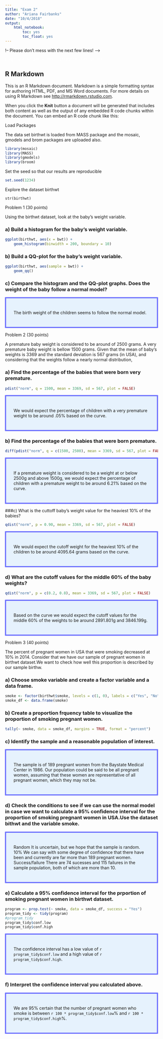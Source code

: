```yaml
---
title: "Exam 2"
author: "Ariana Fairbanks"
date: "10/4/2018"
output:
    html_notebook:
        toc: yes
        toc_float: yes
---
```

!-- Please don't mess with the next few lines! -->
<style>h5{font-size:2em;color:#0000FF}h6{font-size:1.5em;color:#0000FF}div.answer{margin-left:5%;border:1px solid #1E90FF;border-left-width:10px;padding:25px} div.summary{background-color:rgba(30,144,255,0.1);border:3px double #0000FF;padding:25px}</style><p style="color:#ffffff">`r options(scipen = 999);intToUtf8(c(49,46,48))`</p>
<!-- Please don't mess with the previous few lines! -->


## R Markdown

This is an R Markdown document. Markdown is a simple formatting syntax for authoring HTML, PDF, and MS Word documents. For more details on using R Markdown see <http://rmarkdown.rstudio.com>.

When you click the **Knit** button a document will be generated that includes both content as well as the output of any embedded R code chunks within the document. You can embed an R code chunk like this:



Load Packages

The data set birthwt is loaded from MASS package and the mosaic, gmodels and brom packages are uploaded also.

```r
library(mosaic)
library(MASS)
library(gmodels)
library(broom)
```

Set the seed so that our results are reproducible

```r
set.seed(1234)

```

Explore the dataset birthwt

``` 
str(birthwt)
```

Problem 1 (30 points)

Using the birthwt dataset, look at the baby's weight variable.

### a) Build a histogram for the baby's weight variable.

```r
ggplot(birthwt, aes(x = bwt)) +
    geom_histogram(binwidth = 200, boundary = 10)

```


### b) Build a QQ-plot for the baby's weight variable.

```r
ggplot(birthwt, aes(sample = bwt)) +
    geom_qq()

```


### c) Compare the histogram and the QQ-plot graphs. Does the weight of the baby follow a normal model?


<div class = "summary">

The birth weight of the children seems to follow the normal model.

</div>


Problem 2 (30 points)

A premature baby weight is considered to be around of 2500 grams. A very premature baby weight is bellow 1500 grams. Given that the mean of baby's weights is 3369 and the standard deviation is 567 grams (in USA), and considering that the weights follow a nearly normal distribution,



### a) Find the percentage of the babies that were born very premature.

```r
pdist("norm", q = 1500, mean = 3369, sd = 567, plot = FALSE)

```


<div class = "summary">

We would expect the percentage of children with a very premature weight to be around .05% based on the curve.

</div>



### b) Find the percentage of the babies that were born premature.



```r
diff(pdist("norm", q = c(1500, 2500), mean = 3369, sd = 567, plot = FALSE))
```


<div class = "summary">

If a premature weight is considered to be a weight at or below 2500g and above 1500g, we would expect the percentage of children with a premature weight to be around 6.21% based on the curve.

</div>


###c) What is the cuttoff baby's weight value for the heaviest 10% of the babies?

```r
qdist("norm", p = 0.90, mean = 3369, sd = 567, plot = FALSE)
```



<div class = "summary">

We would expect the cutoff weight for the heaviest 10% of the children to be around 4095.64 grams based on the curve.

</div>



### d) What are the cutoff values for the middle 60% of the baby weights?

```r
qdist("norm", p = c(0.2, 0.8), mean = 3369, sd = 567, plot = FALSE)
```


<div class = "summary">

Based on the curve we would expect the cutoff values for the middle 60% of the weights to be around 2891.801g and 3846.199g.

</div>




Problem 3 (40 points)

The percent of pregnant women in USA that were smoking decreased at 10% in 2014. Consider that we have our sample of pregnant women in birthwt dataset.We want to check how well this proportion is described by our sample birthw.


### a) Choose smoke variable and create a factor variable and a data frame.

```r
smoke <- factor(birthwt$smoke, levels = c(1, 0), labels = c("Yes", "No"))
smoke_df <- data.frame(smoke)
```


### b) Create a proportion frquency table to visualize the proportion of smoking pregnant women.

```r
tally(~ smoke, data = smoke_df, margins = TRUE, format = "percent")
```


### c) Identify the sample and a reasonable population of interest.
 
<div class = "summary">

The sample is of 189 pregnant women from the Baystate Medical Center in 1986. Our population could be said to be all pregnant women, assuming that these women are representative of all pregnant women, which they may not be.

</div>

### d) Check the conditions to see if we can use the normal model in case we want to calculate a 95% confidence interval for the proportion of smoking pregnant women in USA.Use the dataset bithwt and the variable smoke.


<div class = "summary">


  Random
        It is uncertain, but we hope that the sample is random.
    10%
        We can say with some degree of confidence that there have been and currently are far more than 189 pregnant women.
    Success/failure
        There are 74 sucesses and 115 failures in the sample population, both of which are more than 10.



</div>

### e) Calculate a 95% confidence interval for the prportion of smoking pregnant women in birthwt dataset.

```r
program <- prop.test(~ smoke, data = smoke_df, success = "Yes")
program_tidy <- tidy(program)
#program_tidy
program_tidy$conf.low
program_tidy$conf.high
```

<div class = "summary">

The confidence interval has a low value of `r program_tidy$conf.low` and a high value of `r program_tidy$conf.high`.

</div>

### f) Interpret the confidence interval you calculated above.


<div class = "summary">

We are 95% certain that the number of pregnant women who smoke is between `r 100 * program_tidy$conf.low`% and `r 100 * program_tidy$conf.high`%.

</div>




